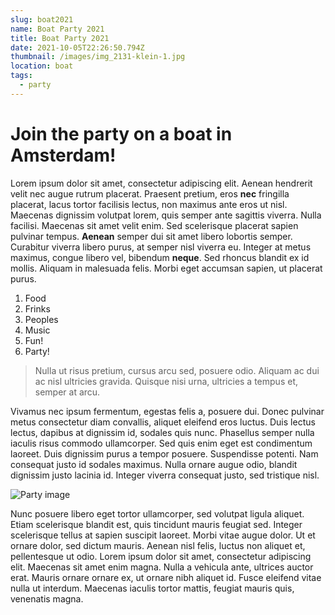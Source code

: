 ```yaml
---
slug: boat2021
name: Boat Party 2021
title: Boat Party 2021
date: 2021-10-05T22:26:50.794Z
thumbnail: /images/img_2131-klein-1.jpg
location: boat
tags:
  - party
---
```

# Join the party on a boat in Amsterdam!

Lorem ipsum dolor sit amet, consectetur adipiscing elit. Aenean hendrerit velit nec augue rutrum placerat. Praesent pretium, eros **nec** fringilla placerat, lacus tortor facilisis lectus, non maximus ante eros ut nisl. Maecenas dignissim volutpat lorem, quis semper ante sagittis viverra. Nulla facilisi. Maecenas sit amet velit enim. Sed scelerisque placerat sapien pulvinar tempus. **Aenean** semper dui sit amet libero lobortis semper. Curabitur viverra libero purus, at semper nisl viverra eu. Integer at metus maximus, congue libero vel, bibendum **neque**. Sed rhoncus blandit ex id mollis. Aliquam in malesuada felis. Morbi eget accumsan sapien, ut placerat purus.

1. Food
2. Frinks
3. Peoples
4. Music
5. Fun!
6. Party!

> Nulla ut risus pretium, cursus arcu sed, posuere odio. Aliquam ac dui ac nisl ultricies gravida. Quisque nisi urna, ultricies a tempus et, semper at arcu.

Vivamus nec ipsum fermentum, egestas felis a, posuere dui. Donec pulvinar metus consectetur diam convallis, aliquet eleifend eros luctus. Duis lectus lectus, dapibus at dignissim id, sodales quis nunc. Phasellus semper nulla iaculis risus commodo ullamcorper. Sed quis enim eget est condimentum laoreet. Duis dignissim purus a tempor posuere. Suspendisse potenti. Nam consequat justo id sodales maximus. Nulla ornare augue odio, blandit dignissim justo lacinia id. Integer viverra consequat justo, sed tristique nisl.

![Party image](/images/party-in-amsterdam-lead.jpg "Last years party!")

Nunc posuere libero eget tortor ullamcorper, sed volutpat ligula aliquet. Etiam scelerisque blandit est, quis tincidunt mauris feugiat sed. Integer scelerisque tellus at sapien suscipit laoreet. Morbi vitae augue dolor. Ut et ornare dolor, sed dictum mauris. Aenean nisl felis, luctus non aliquet et, pellentesque ut odio. Lorem ipsum dolor sit amet, consectetur adipiscing elit. Maecenas sit amet enim magna. Nulla a vehicula ante, ultrices auctor erat. Mauris ornare ornare ex, ut ornare nibh aliquet id. Fusce eleifend vitae nulla ut interdum. Maecenas iaculis tortor mattis, feugiat mauris quis, venenatis magna.

